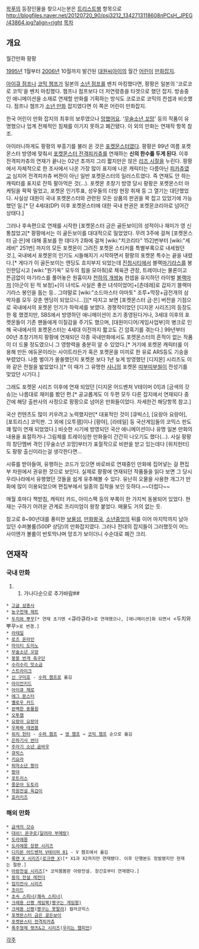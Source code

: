 [[왁푸]]의 등장인물을 찾으시는분은 [[트리스트팽]] 항목으로
http://blogfiles.naver.net/20120720_90/psj3212_1342713118608nPCsH_JPEG/43864.jpg?align=right
[[목차]]

== 개요 ==
월간만화 팡팡

[[1995년]] 1월부터 [[2006년]] 10월까지 발간된 [[대원씨아이]]의 월간 [[어린이]] [[만화잡지]]. 

[[아이큐 점프]]나 [[코믹 챔프]]가 일본의 [[소년 점프]]를 벤치 마킹했다면, 팡팡은 일본의 '코로코로 코믹'을 벤치 마킹했다. 챔프나 점프보다 더 저연령층을 타겟으로 했던 잡지. 방송중인 애니메이션을 소재로 연재할 만화를 기획하는 방식도 코로코로 코믹의 컨셉과 비슷했다. 점프나 챔프가 [[소년 만화]] 잡지였다면 이 쪽은 어린이 만화잡지.

한국 어린이 만화 잡지의 최후의 보루였으나 [[망했어요]].
'[[무술소년 꼬망]]' 등의 작품이 유명했으나 업계 전체적인 침체를 이기지 못하고 폐간됐다. 이 외의 만화는 연재작 항목 참조.

아이러니하게도 팡팡의 부흥기를 불러 온 것은 [[포켓몬스터]]였다. 팡팡은 99년 여름 포켓몬스터 방영에 맞춰서 [[포켓몬스터 전격피카츄]]를 연재하는 '''신의 한수를 두게 된다'''. 이후 전격피카츄의 연재가 끝나는 02년 초까지 그리 짧지만은 않은 [[리즈 시절]]을 누린다. 팡팡에서 자체적으로 한 조사에서 나온 가장 많이 표지에 나온 캐릭터는 다름아닌 [[피카츄]]였고 심지어 전격피카츄 버젼이 아닌 일반 포켓몬스터의 일러스트였다. 즉 연재도 안 하는 캐릭터를 표지로 잔뜩 팔아먹은 것(...). 포켓몬 초창기 방영 당시 팡팡은 포켓몬스터 마케팅을 팍팍 밀었고, 포켓몬 인기투표, 성우들의 더빙 현장 취재 등 그 열기는 대단했었다. 사실상 대원이 국내 포켓몬스터와 관련된 모든 상품의 판권을 꽉 잡고 있었기에 가능했던 일.[* 단 4세대(DP) 이후 포켓몬스터에 대한 국내 판권은 포켓몬코리아로 넘어간 상태다.]

그러나 후속편으로 연재를 시작한 [포켓몬스터 금은 골든보이]의 성적이나 재미가 영 신통찮았고[* 팡팡에서는 이 골든보이를 대대적으로 밀었었다. 무려 3주에 걸쳐 [포켓몬스터 금·은]에 대해 홍보를 한 데다가 2화에 걸쳐 [wiki:"치코리타" 152]번부터 [wiki:"세레비" 251번] 까지의 모든 포켓몬이 그려진 포켓몬 스티커를 특별부록으로 내세웠던것.], 국내에서 포켓몬의 인기도 시들해지기 시작하면서 팡팡의 포켓몬 특수는 끝을 내렸다.[* 게다가 이 골든보이는 엔딩도 흐지부지 되었는데 [[진청시티]]에서 블랙[[마기라스]]를 봉인한답시고 [wiki:"원기옥" 모두의 힘을 모아줘]로 체육관 관장, 트레이너는 물론이고 뜬금없이 마기라스를 풀어놓은 원흉이자 [[천하의 개쌍놈]] 컨셉을 유지하던 라이벌 [[블랙]]마저 [아군이 된 적 보정]+[이 녀석도 사실은 좋은 녀석이었어]+[츤데레]로 갑자기 블랙마기라스 봉인을 돕는 등.. 그야말로 [wiki:"소드마스터 야마토" 조루+막장+급전개의 삼박자를 모두 갖춘 엔딩이 되었으니...]][* 따지고 보면 [포켓몬스터 금·은] 버전을 기점으로 국내에서의 포켓몬 인기가 하락세를 보였다. 경쟁작이었던 [디지몬 시리즈]의 등장도 한 몫 했겠지만, SBS에서 방영하던 애니메이션이 조기 종영된다거나, 3세대 이후의 포켓몬들이 기존 팬들에게 이질감을 주기도 했으며, [대원미디어/게임사업부]의 병크로 인해 국내에서의 포켓몬스터는 4세대 이전까지 짧고도 긴 암흑기를 겪는다.] 99년부터 00년 초창기까지 팡팡에 연재되던 각종 국내만화에서도 포켓몬스터의 흔적이 없는 작품이 더 드물 정도였으니 그 영향력을 충분히 알 수 있었다.[* 거기에 포켓몬 캐릭터를 이용해 만든 에듀몬이라는 사이트라든가 혹은 포켓몬을 미끼로 한 유료 ARS등도 기승을 부렸었다. 나름 벌이가 쏠쏠했던지 포켓몬 보다 1년 늦게 방영했던 [디지몬] 시리즈도 이와 같은 전철을 밟았었다.][* 이 때가 그 유명한 [[샤니]]의 포켓몬 [[띠부띠부씰]]이 전성기를 맞았던 시기다.] 

그래도 포켓몬 시리즈 이후에 연재 되었던 [디지몬 어드벤처 V테이머 01]과 [금색의 갓슈]는 나름대로 재미를 봤던 편.[* 공교롭게도 이 두편 모두 다른 잡지에서 연재되다 중간에 해당 출판사의 사정으로 팡팡으로 넘어온 만화들이었다. 자세한건 해당항목 참고.]

국산 컨텐츠도 많이 키우려고 노력했지만[* 대표적인 것이 [큐빅스], [요랑아 요랑아], [포트리스] 코믹판. 그 외에 [오투잼]이나 [팡야], [라테일] 등 국산게임들의 코믹스 판도 꽤 많이 연재 되었었다.] 비슷한 시기에 방영되던 국산 애니메이션이나 유명 일본 만화의 내용을 표절하거나 그림체를 트레이싱한 만화들이 간간히 나오기도 했다(...). 사실 팡팡의 창단멤버 격인 [무술소년 꼬망]부터가 표절작으로 비판을 받고 있는데다 [위치헌터]도 팡팡 출신이라는걸 생각한다면...

시류를 받아들여, 유행하는 코드가 있으면 바로바로 연재중인 만화에 집어넣는 걸 편집부 차원에서 권유한 것으로 보인다. 실제로 팡팡에 연재되던 작품들을 읽다 보면 그 당시 우리나라에서 유행했던 것들을 쉽게 유추해볼 수 있다. 유난히 오물을 사용한 개그가 만화에 많이 이용되었으며 편집부에서 일종의 집착을 보인 듯하다.~~더럽다~~

매월 호마다 책받침, 캐릭터 카드, 아이스팩 등의 부록이 한 가지씩 동봉되어 있었다. 현재는 구하기 어려운 관계로 프리미엄이 왕창 붙었다. 매물도 거의 없는 듯.

참고로 8~90년대를 풍미한 [[보물섬]], [[만화왕국]], [[소년중앙]]의 뒤를 이어 마지막까지 남아 있던 수퍼볼륨(500P 상당)의 만화잡지였다. 그러나 전대의 잡지들이 그러했듯이 어느 사이엔가 볼륨이 반토막나며 망조가 보이더니 수순대로 폐간 크리.

== 연재작 ==
=== 국내 만화 ===
##가나다순으로 추가바람##
 * [[고글 삼총사]]
 * [[농구천재 제트]]
 * [[두치와 뿌꾸]][* 연재 초기엔 <큐라큐라>로 연재했으나, [애니메이션]화 되면서 <두치와 뿌꾸>로 변경.]
 * [[라테일]]
 * [[로즈 온라인]]
 * [[마이티 도미노]]
 * [[무술소년 꼬망]]
 * [[붕붕 번개 축구단]]
 * [[수리수리 맛소금]]
 * [[스트라이크]]
 * [[신 구미호]] - [[수퍼 챔프]]로 옮김
 * [[아이언키드]]
 * [[아이큐 제로]]
 * [[에그 몬스터]]
 * [[옐로우 카드(만화)|옐로우 카드]]
 * [[완벽한 동물원]]
 * [[오투잼]]
 * [[요랑아 요랑아]]
 * [[우짜짜 태권붐]]
 * [[위치 헌터]] - [[수퍼 챔프]] → [[영 챔프]] → [[코믹 챔프]] 순으로 옮김
 * [[은하기사 썬더]]
 * [[주라기 소년 곰바우]] 
 * [[큐빅스]]
 * [[키요라]]
 * [[퇴마소년 짱이]]
 * [[팡야]]
 * [[포트리스]]
 * [[풍운아 도토리]]
 * [[학원전설 육갑이]]
 * [[호러키즈]]

=== 해외 만화 ===
 * [[금색의 갓슈]]
 * [[달려라 부메랑|대쉬! 욘쿠로(달려라 부메랑)]]
 * [[도라에몽]]
 * [[도라에몽#s-5|도라에몽 장편 시리즈]]
 * [[디지몬 어드벤처 V테이머 01]] - V 챔프에서 옮김
 * [[록맨 X 시리즈]]([[로크맨 X]])[* X1과 X2까지만 연재됐다. 이후 단행본도 정발됐지만 현재는 절판.]
 * [[아랑전설 시리즈]][* 코믹봄봄판 아랑전설. 창간호부터 연재했다.]
 * [[용의 전설 레전더]]
 * [[접지전사 시리즈]]
 * [[조이드]]
 * [[쾌속 스피너|초속 스피너(쾌속 스피너)]]
 * [[짱구는 게임왕|크레용 신짱 게임북(짱구는 게임왕)]]
 * [[크레용 신짱]]([[짱구는 못말려]]) 컬러코믹스
 * [[포켓몬스터 금은 골든보이]]
 * [[포켓몬스터 전격피카츄]]
 * [[폭주형제 렛츠&고|폭주형제 렛츠&고 시리즈]]([[우리는 챔피언]])

[[각주]]


